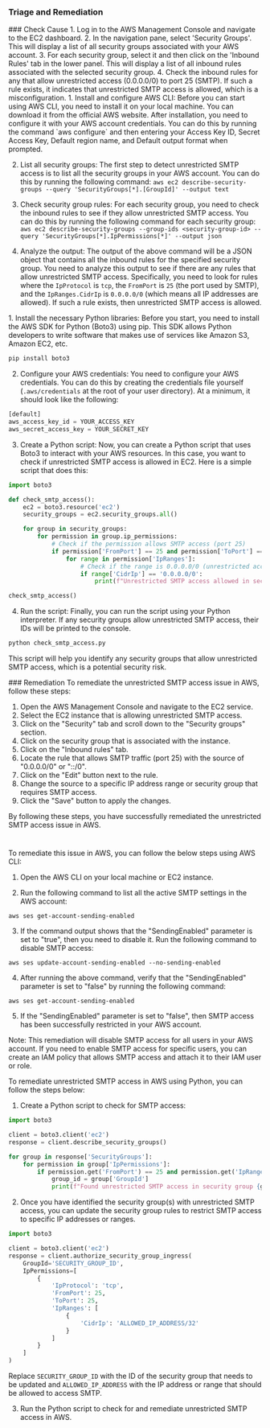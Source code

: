 
### Triage and Remediation
<Tabs>

<Tab title='Cause'>
### Check Cause
<AccordionGroup>
<Accordion title='Using Console' defaultOpen='true'>
1. Log in to the AWS Management Console and navigate to the EC2 dashboard.
2. In the navigation pane, select 'Security Groups'. This will display a list of all security groups associated with your AWS account.
3. For each security group, select it and then click on the 'Inbound Rules' tab in the lower panel. This will display a list of all inbound rules associated with the selected security group.
4. Check the inbound rules for any that allow unrestricted access (0.0.0.0/0) to port 25 (SMTP). If such a rule exists, it indicates that unrestricted SMTP access is allowed, which is a misconfiguration.
</Accordion>

<Accordion title='Using CLI'>
1. Install and configure AWS CLI: Before you can start using AWS CLI, you need to install it on your local machine. You can download it from the official AWS website. After installation, you need to configure it with your AWS account credentials. You can do this by running the command `aws configure` and then entering your Access Key ID, Secret Access Key, Default region name, and Default output format when prompted.

2. List all security groups: The first step to detect unrestricted SMTP access is to list all the security groups in your AWS account. You can do this by running the following command: `aws ec2 describe-security-groups --query 'SecurityGroups[*].[GroupId]' --output text`

3. Check security group rules: For each security group, you need to check the inbound rules to see if they allow unrestricted SMTP access. You can do this by running the following command for each security group: `aws ec2 describe-security-groups --group-ids <security-group-id> --query 'SecurityGroups[*].IpPermissions[*]' --output json`

4. Analyze the output: The output of the above command will be a JSON object that contains all the inbound rules for the specified security group. You need to analyze this output to see if there are any rules that allow unrestricted SMTP access. Specifically, you need to look for rules where the `IpProtocol` is `tcp`, the `FromPort` is `25` (the port used by SMTP), and the `IpRanges.CidrIp` is `0.0.0.0/0` (which means all IP addresses are allowed). If such a rule exists, then unrestricted SMTP access is allowed.
</Accordion>

<Accordion title='Using Python'>
1. Install the necessary Python libraries: Before you start, you need to install the AWS SDK for Python (Boto3) using pip. This SDK allows Python developers to write software that makes use of services like Amazon S3, Amazon EC2, etc.

```python
pip install boto3
```

2. Configure your AWS credentials: You need to configure your AWS credentials. You can do this by creating the credentials file yourself (`.aws/credentials` at the root of your user directory). At a minimum, it should look like the following:

```python
[default]
aws_access_key_id = YOUR_ACCESS_KEY
aws_secret_access_key = YOUR_SECRET_KEY
```

3. Create a Python script: Now, you can create a Python script that uses Boto3 to interact with your AWS resources. In this case, you want to check if unrestricted SMTP access is allowed in EC2. Here is a simple script that does this:

```python
import boto3

def check_smtp_access():
    ec2 = boto3.resource('ec2')
    security_groups = ec2.security_groups.all()

    for group in security_groups:
        for permission in group.ip_permissions:
            # Check if the permission allows SMTP access (port 25)
            if permission['FromPort'] == 25 and permission['ToPort'] == 25:
                for range in permission['IpRanges']:
                    # Check if the range is 0.0.0.0/0 (unrestricted access)
                    if range['CidrIp'] == '0.0.0.0/0':
                        print(f"Unrestricted SMTP access allowed in security group {group.id}")

check_smtp_access()
```

4. Run the script: Finally, you can run the script using your Python interpreter. If any security groups allow unrestricted SMTP access, their IDs will be printed to the console.

```python
python check_smtp_access.py
```

This script will help you identify any security groups that allow unrestricted SMTP access, which is a potential security risk.
</Accordion>

</AccordionGroup>
</Tab>
<Tab title='Remediation'>
### Remediation

<AccordionGroup>
<Accordion title='Using Console' defaultOpen='true'>
To remediate the unrestricted SMTP access issue in AWS, follow these steps:

1. Open the AWS Management Console and navigate to the EC2 service.
2. Select the EC2 instance that is allowing unrestricted SMTP access.
3. Click on the "Security" tab and scroll down to the "Security groups" section.
4. Click on the security group that is associated with the instance.
5. Click on the "Inbound rules" tab.
6. Locate the rule that allows SMTP traffic (port 25) with the source of "0.0.0.0/0" or "::/0".
7. Click on the "Edit" button next to the rule.
8. Change the source to a specific IP address range or security group that requires SMTP access.
9. Click the "Save" button to apply the changes.

By following these steps, you have successfully remediated the unrestricted SMTP access issue in AWS.

#
</Accordion>

<Accordion title='Using CLI'>
To remediate this issue in AWS, you can follow the below steps using AWS CLI:

1. Open the AWS CLI on your local machine or EC2 instance.

2. Run the following command to list all the active SMTP settings in the AWS account:

```
aws ses get-account-sending-enabled
```

3. If the command output shows that the "SendingEnabled" parameter is set to "true", then you need to disable it. Run the following command to disable SMTP access:

```
aws ses update-account-sending-enabled --no-sending-enabled
```

4. After running the above command, verify that the "SendingEnabled" parameter is set to "false" by running the following command:

```
aws ses get-account-sending-enabled
```

5. If the "SendingEnabled" parameter is set to "false", then SMTP access has been successfully restricted in your AWS account.

Note: This remediation will disable SMTP access for all users in your AWS account. If you need to enable SMTP access for specific users, you can create an IAM policy that allows SMTP access and attach it to their IAM user or role.
</Accordion>

<Accordion title='Using Python'>
To remediate unrestricted SMTP access in AWS using Python, you can follow the steps below:

1. Create a Python script to check for SMTP access:

```python
import boto3

client = boto3.client('ec2')
response = client.describe_security_groups()

for group in response['SecurityGroups']:
    for permission in group['IpPermissions']:
        if permission.get('FromPort') == 25 and permission.get('IpRanges') == [{'CidrIp': '0.0.0.0/0'}]:
            group_id = group['GroupId']
            print(f"Found unrestricted SMTP access in security group {group_id}")
```

2. Once you have identified the security group(s) with unrestricted SMTP access, you can update the security group rules to restrict SMTP access to specific IP addresses or ranges.

```python
import boto3

client = boto3.client('ec2')
response = client.authorize_security_group_ingress(
    GroupId='SECURITY_GROUP_ID',
    IpPermissions=[
        {
            'IpProtocol': 'tcp',
            'FromPort': 25,
            'ToPort': 25,
            'IpRanges': [
                {
                    'CidrIp': 'ALLOWED_IP_ADDRESS/32'
                }
            ]
        }
    ]
)
```

Replace `SECURITY_GROUP_ID` with the ID of the security group that needs to be updated and `ALLOWED_IP_ADDRESS` with the IP address or range that should be allowed to access SMTP.

3. Run the Python script to check for and remediate unrestricted SMTP access in AWS.
</Accordion>

</AccordionGroup>
</Tab>
</Tabs>
